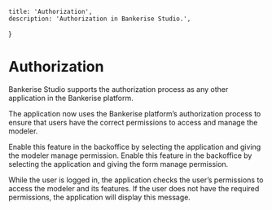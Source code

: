     title: 'Authorization',
    description: 'Authorization in Bankerise Studio.',
}

# Authorization

Bankerise Studio supports the authorization process as any other application in the Bankerise platform.

The application now uses the Bankerise platform’s authorization process
to ensure that users have the correct permissions to access and manage the modeler.


<Row className="items-center">
    <Col className="flex justify-center items-center text-center">
        Enable this feature in the backoffice by selecting the application and giving the modeler manage permission.
    </Col>
    <Col className="flex justify-center items-center">
        <ImagePreview src="/images/modeler_manage.png" alt="Modeler Manage" />
    </Col>
</Row>
<Row className="items-center">
    <Col className="flex justify-center items-center">
        <ImagePreview src="/images/form_manage.png" alt="Form Manage" />
    </Col>
    <Col className="flex justify-center items-center text-center">
        Enable this feature in the backoffice by selecting the application and giving the form manage permission.
    </Col>
</Row>


While the user is logged in, the application checks the user’s permissions to access the modeler and its features.
If the user does not have the required permissions, the application will display this message.

<ImagePreview src="/images/forbidden.png" alt="Authorization Error"/>
